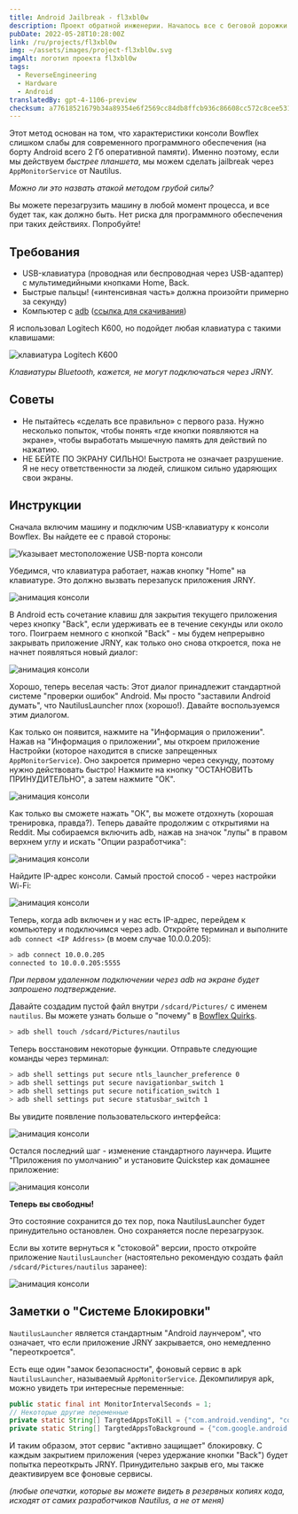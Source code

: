 ```yaml
---
title: Android Jailbreak - fl3xbl0w
description: Проект обратной инженерии. Началось все с беговой дорожки Bowflex Treadmill 22, но в итоге было обобщено для любого Android-устройства, продаваемого компанией Nautilus Inc. (Nautilus, Bowflex, Schwinn).
pubDate: 2022-05-28T10:28:00Z
link: /ru/projects/fl3xbl0w
img: ~/assets/images/project-fl3xbl0w.svg
imgAlt: логотип проекта fl3xbl0w
tags:
  - ReverseEngineering
  - Hardware
  - Android
translatedBy: gpt-4-1106-preview
checksum: a77618521679b34a89354e6f2569cc84db8ffcb936c86608cc572c8cee531cc5
---
```



Этот метод основан на том, что характеристики консоли Bowflex слишком слабы для современного программного обеспечения (на борту Android всего 2 Гб оперативной памяти). Именно поэтому, если мы действуем _быстрее планшета_, мы можем сделать jailbreak через `AppMonitorService` от Nautilus.

_Можно ли это назвать атакой методом грубой силы?_

Вы можете перезагрузить машину в любой момент процесса, и все будет так, как должно быть. Нет риска для программного обеспечения при таких действиях. Попробуйте!

## Требования

- USB-клавиатура (проводная или беспроводная через USB-адаптер) с мультимедийными кнопками Home, Back.
- Быстрые пальцы! («интенсивная часть» должна произойти примерно за секунду)
- Компьютер с [adb](https://developer.android.com/studio/command-line/adb) ([ссылка для скачивания](https://developer.android.com/studio/releases/platform-tools))

Я использовал Logitech K600, но подойдет любая клавиатура с такими клавишами:

<Image src={LogiKeys} alt="клавиатура Logitech K600" format="webp" />

_Клавиатуры Bluetooth, кажется, не могут подключаться через JRNY._

## Советы

- Не пытайтесь «сделать все правильно» с первого раза. Нужно несколько попыток, чтобы понять «где кнопки появляются на экране», чтобы выработать мышечную память для действий по нажатию.
- НЕ БЕЙТЕ ПО ЭКРАНУ СИЛЬНО! Быстрота не означает разрушение. Я не несу ответственности за людей, слишком сильно ударяющих свои экраны.

## Инструкции

Сначала включим машину и подключим USB-клавиатуру к консоли Bowflex. Вы найдете ее с правой стороны:

<Image src={ConsoleUSB} alt="Указывает местоположение USB-порта консоли" format="webp" />

Убедимся, что клавиатура работает, нажав кнопку "Home" на клавиатуре. Это должно вызвать перезапуск приложения JRNY.

<Image src={Console01} alt="анимация консоли" format="webp" />

В Android есть сочетание клавиш для закрытия текущего приложения через кнопку "Back", если удерживать ее в течение секунды или около того.
Поиграем немного с кнопкой "Back" - мы будем непрерывно закрывать приложение JRNY, как только оно снова откроется, пока не начнет появляться новый диалог:

<Image src={Console02} alt="анимация консоли" format="webp" />

Хорошо, теперь веселая часть: Этот диалог принадлежит стандартной системе "проверки ошибок" Android. Мы просто "заставили Android думать", что NautilusLauncher плох (хорошо!). Давайте воспользуемся этим диалогом.

Как только он появится, нажмите на "Информация о приложении". Нажав на "Информация о приложении", мы откроем приложение Настройки (которое находится в списке запрещенных `AppMonitorService`). Оно закроется примерно через секунду, поэтому нужно действовать быстро! Нажмите на кнопку "ОСТАНОВИТЬ ПРИНУДИТЕЛЬНО", а затем нажмите "ОК".

<Image src={Console03} alt="анимация консоли" format="webp" />

Как только вы сможете нажать "ОК", вы можете отдохнуть (хорошая тренировка, правда?). Теперь давайте продолжим с открытиями на Reddit. Мы собираемся включить adb, нажав на значок "лупы" в правом верхнем углу и искать "Опции разработчика":

<Image src={Console04} alt="анимация консоли" format="webp" />

Найдите IP-адрес консоли. Самый простой способ - через настройки Wi-Fi:

<Image src={Console05} alt="анимация консоли" format="webp" />

Теперь, когда adb включен и у нас есть IP-адрес, перейдем к компьютеру и подключимся через adb. Откройте терминал и выполните `adb connect <IP Address>` (в моем случае 10.0.0.205):

```sh
> adb connect 10.0.0.205
connected to 10.0.0.205:5555
```

_При первом удаленном подключении через adb на экране будет запрошено подтверждение._

Давайте создадим пустой файл внутри `/sdcard/Pictures/` с именем `nautilus`. Вы можете узнать больше о "почему" в [Bowflex Quirks](/ru/projects/fl3xbl0w/quirks).

```sh
> adb shell touch /sdcard/Pictures/nautilus
```

Теперь восстановим некоторые функции. Отправьте следующие команды через терминал:

```sh
> adb shell settings put secure ntls_launcher_preference 0
> adb shell settings put secure navigationbar_switch 1
> adb shell settings put secure notification_switch 1
> adb shell settings put secure statusbar_switch 1
```

Вы увидите появление пользовательского интерфейса:

<Image src={Console06} alt="анимация консоли" format="webp" />

Остался последний шаг - изменение стандартного лаунчера. Ищите "Приложения по умолчанию" и установите Quickstep как домашнее приложение:

<Image src={Console07} alt="анимация консоли" format="webp" />

**Теперь вы свободны!**

Это состояние сохранится до тех пор, пока NautilusLauncher будет принудительно остановлен. Оно сохраняется после перезагрузок.

Если вы хотите вернуться к "стоковой" версии, просто откройте приложение `NautilusLauncher` (настоятельно рекомендую создать файл `/sdcard/Pictures/nautilus` заранее):

<Image src={Console08} alt="анимация консоли" format="webp" />

## Заметки о "Системе Блокировки"

`NautilusLauncher` является стандартным "Android лаунчером", что означает, что если приложение JRNY закрывается, оно немедленно "переоткроется".

Есть еще один "замок безопасности", фоновый сервис в apk `NautilusLauncher`, называемый `AppMonitorService`. Декомпилируя apk, можно увидеть три интересные переменные:

```java
public static final int MonitorIntervalSeconds = 1;
// Некоторые другие переменные
private static String[] TargtedAppsToKill = {"com.android.vending", "com.android.settings", "com.android.chrome", "com.google.android.gm", "com.google.android.youtube"};
private static String[] TargtedAppsToBackground = {"com.google.android.googlequicksearchbox:interactor", "com.google.android.googlequicksearchbox:search", "com.google.android.googlequicksearchbox", "com.android.launcher3", "com.google.android.inputmethod.latin"};
```

И таким образом, этот сервис "активно защищает" блокировку. С каждым закрытием приложения (через удержание кнопки "Back") будет попытка переоткрыть JRNY. Принудительно закрыв его, мы также деактивируем все фоновые сервисы.

_(любые опечатки, которые вы можете видеть в резервных копиях кода, исходят от самих разработчиков Nautilus, а не от меня)_
